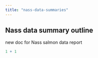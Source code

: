 ```yaml
---
title: "nass-data-summaries"
---
```


## Nass data summary outline

new doc for Nass salmon data report

```r
1 + 1
```
